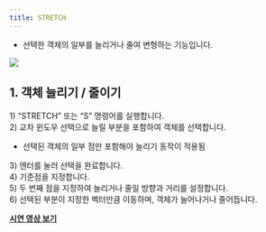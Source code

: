 ```yaml
---
title: STRETCH
---
```



[image1]: ../../../../../assets/images/commands/stretch/image1.png

* 선택한 객체의 일부를 늘리거나 줄여 변형하는 기능입니다.

![][image1]

## **1\. 객체 늘리기 / 줄이기**

1\) “STRETCH” 또는 “S” 명령어를 실행합니다.  
2\) 교차 윈도우 선택으로 늘릴 부분을 포함하여 객체를 선택합니다.

- 선택된 객체의 일부 점만 포함해야 늘리기 동작이 적용됨

3\) 엔터를 눌러 선택을 완료합니다.  
4\) 기준점을 지정합니다.  
5\) 두 번째 점을 지정하여 늘리거나 줄일 방향과 거리를 설정합니다.  
6\) 선택된 부분이 지정한 벡터만큼 이동하며, 객체가 늘어나거나 줄어듭니다.

[**<Icon name="youtube" class="emoji"/> 시연 영상 보기**](https://youtu.be/bbEvP_V5o5I) 